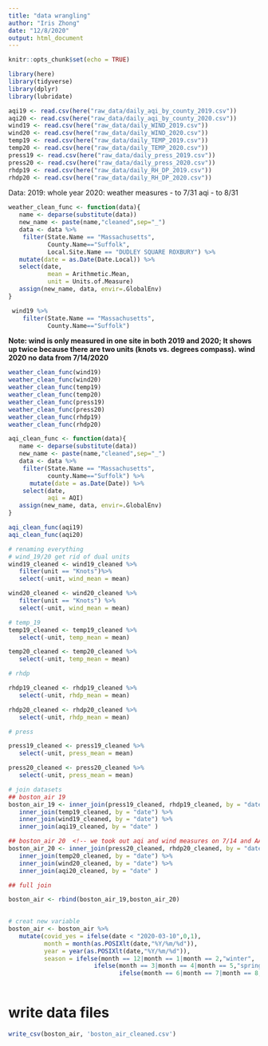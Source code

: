 ```yaml
---
title: "data wrangling"
author: "Iris Zhong"
date: "12/8/2020"
output: html_document
---
```


```r
knitr::opts_chunk$set(echo = TRUE)
```

```r
library(here)
library(tidyverse)
library(dplyr)
library(lubridate)
```

```r
aqi19 <- read.csv(here("raw_data/daily_aqi_by_county_2019.csv"))
aqi20 <- read.csv(here("raw_data/daily_aqi_by_county_2020.csv"))
wind19 <- read.csv(here("raw_data/daily_WIND_2019.csv"))
wind20 <- read.csv(here("raw_data/daily_WIND_2020.csv"))
temp19 <- read.csv(here("raw_data/daily_TEMP_2019.csv"))
temp20 <- read.csv(here("raw_data/daily_TEMP_2020.csv"))
press19 <- read.csv(here("raw_data/daily_press_2019.csv"))
press20 <- read.csv(here("raw_data/daily_press_2020.csv"))
rhdp19 <- read.csv(here("raw_data/daily_RH_DP_2019.csv"))
rhdp20 <- read.csv(here("raw_data/daily_RH_DP_2020.csv"))
```

Data: 
2019: whole year
2020: weather measures - to 7/31
      aqi - to 8/31

```r
weather_clean_func <- function(data){
   name <- deparse(substitute(data))
   new_name <- paste(name,"cleaned",sep="_")
   data <- data %>%
    filter(State.Name == "Massachusetts",
           County.Name=="Suffolk", 
           Local.Site.Name == "DUDLEY SQUARE ROXBURY") %>%
   mutate(date = as.Date(Date.Local)) %>%
   select(date, 
           mean = Arithmetic.Mean,
           unit = Units.of.Measure)
   assign(new_name, data, envir=.GlobalEnv)
}


```

```r
 wind19 %>%
    filter(State.Name == "Massachusetts",
           County.Name=="Suffolk")
```

**Note: wind is only measured in one site in both 2019 and 2020; It shows up twice because there are two units (knots vs. degrees compass).**
**wind 2020 no data from 7/14/2020**

```r
weather_clean_func(wind19)
weather_clean_func(wind20)
weather_clean_func(temp19)
weather_clean_func(temp20)
weather_clean_func(press19)
weather_clean_func(press20)
weather_clean_func(rhdp19)
weather_clean_func(rhdp20)


```

```r
aqi_clean_func <- function(data){
   name <- deparse(substitute(data))
   new_name <- paste(name,"cleaned",sep="_")
   data <- data %>%
    filter(State.Name == "Massachusetts",
           county.Name=="Suffolk") %>%
      mutate(date = as.Date(Date)) %>%
    select(date, 
           aqi = AQI)
   assign(new_name, data, envir=.GlobalEnv)
}
```


```r
aqi_clean_func(aqi19)
aqi_clean_func(aqi20)
```

```r
# renaming everything
# wind_19/20 get rid of dual units 
wind19_cleaned <- wind19_cleaned %>%
   filter(unit == "Knots")%>%
   select(-unit, wind_mean = mean)

wind20_cleaned <- wind20_cleaned %>%
   filter(unit == "Knots") %>%
   select(-unit, wind_mean = mean)

# temp_19 
temp19_cleaned <- temp19_cleaned %>%
   select(-unit, temp_mean = mean)

temp20_cleaned <- temp20_cleaned %>%
   select(-unit, temp_mean = mean)

# rhdp

rhdp19_cleaned <- rhdp19_cleaned %>%
   select(-unit, rhdp_mean = mean)

rhdp20_cleaned <- rhdp20_cleaned %>%
   select(-unit, rhdp_mean = mean)

# press

press19_cleaned <- press19_cleaned %>%
   select(-unit, press_mean = mean)

press20_cleaned <- press20_cleaned %>%
   select(-unit, press_mean = mean)
```

```r
# join datasets
## boston_air 19  
boston_air_19 <- inner_join(press19_cleaned, rhdp19_cleaned, by = "date") %>%
   inner_join(temp19_cleaned, by = "date") %>%
   inner_join(wind19_cleaned, by = "date") %>%
   inner_join(aqi19_cleaned, by = "date" )

## boston_air 20  <!-- we took out aqi and wind measures on 7/14 and AAAAAAAAAAAgust-->
boston_air_20 <- inner_join(press20_cleaned, rhdp20_cleaned, by = "date") %>%
   inner_join(temp20_cleaned, by = "date") %>%
   inner_join(wind20_cleaned, by = "date") %>%
   inner_join(aqi20_cleaned, by = "date" )

## full join

boston_air <- rbind(boston_air_19,boston_air_20)
   
```

```r
# creat new variable 
boston_air <- boston_air %>%
   mutate(covid_yes = ifelse(date < "2020-03-10",0,1),
          month = month(as.POSIXlt(date,"%Y/%m/%d")),
          year = year(as.POSIXlt(date,"%Y/%m/%d")),
          season = ifelse(month == 12|month == 1|month == 2,"winter",
                        ifelse(month == 3|month == 4|month == 5,"spring",
                               ifelse(month == 6|month == 7|month == 8,"summer","fall"))))
   
```


# write data files
```r
write_csv(boston_air, 'boston_air_cleaned.csv')
```

